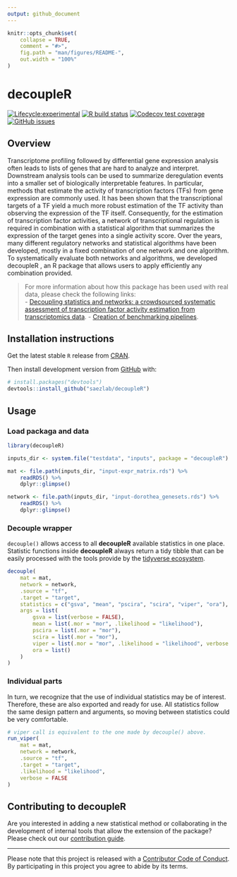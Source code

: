 ```yaml
---
output: github_document
---
```


<!-- README.md is generated from README.Rmd. Please edit that file -->

```r
knitr::opts_chunk$set(
    collapse = TRUE,
    comment = "#>",
    fig.path = "man/figures/README-",
    out.width = "100%"
)
```

# decoupleR

<!-- badges: start -->
[![Lifecycle:experimental](https://img.shields.io/badge/lifecycle-experimental-orange.svg)](https://www.tidyverse.org/lifecycle/#experimental)
[![R build status](https://github.com/saezlab/decoupleR/workflows/R-CMD-check-bioc/badge.svg)](https://github.com/saezlab/decoupleR/actions)
[![Codecov test coverage](https://codecov.io/gh/saezlab/decoupleR/branch/master/graph/badge.svg)](https://codecov.io/gh/saezlab/decoupleR?branch=master)
[![GitHub issues](https://img.shields.io/github/issues/saezlab/decoupleR)](https://github.com/saezlab/decoupleR/issues)
<!-- badges: end -->

## Overview

Transcriptome profiling followed by differential gene expression analysis often leads to lists of genes that are hard to analyze and interpret. Downstream analysis tools can be used to summarize deregulation events into a smaller set of biologically interpretable features. In particular, methods that estimate the activity of transcription factors (TFs) from gene expression are commonly used. It has been shown that the transcriptional targets of a TF yield a much more robust estimation of the TF activity than observing the expression of the TF itself.  Consequently, for the estimation of transcription factor activities, a network of transcriptional regulation is required in combination with a statistical algorithm that summarizes the expression of the target genes into a single activity score. Over the years, many different regulatory networks and statistical algorithms have been developed, mostly in a fixed combination of one network and one algorithm. To systematically evaluate both networks and algorithms, we developed decoupleR , an R package that allows users to apply efficiently any combination provided.

> For more information about how this package has been used with real data,
please check the following links:  
> - [Decoupling statistics and networks: a crowdsourced systematic assessment of transcription factor activity estimation from transcriptomics data](https://docs.google.com/document/d/1aYD3IF1tj7H6vUFqKnfHB6d6Trs_oit7umjk5mQDNZ0/edit).
> - [Creation of benchmarking pipelines](https://github.com/saezlab/decoupleR/tree/benchmark).

## Installation instructions

Get the latest stable `R` release from
[CRAN](http://cran.r-project.org/). 

<!-- Then install `decoupleR` using from [Bioconductor](http://bioconductor.org/) the following code: -->

<!-- ```{r bioconductor_install, eval = FALSE} -->
<!-- if (!requireNamespace("BiocManager", quietly = TRUE)) { -->
<!--     install.packages("BiocManager") -->
<!-- } -->
<!-- BiocManager::install("decoupleR") -->
<!-- ``` -->

Then install development version from [GitHub](https://github.com/) with:

```r
# install.packages("devtools")
devtools::install_github("saezlab/decoupleR")
```

## Usage

### Load packaga and data

```r
library(decoupleR)

inputs_dir <- system.file("testdata", "inputs", package = "decoupleR")

mat <- file.path(inputs_dir, "input-expr_matrix.rds") %>%
    readRDS() %>%
    dplyr::glimpse()

network <- file.path(inputs_dir, "input-dorothea_genesets.rds") %>%
    readRDS() %>%
    dplyr::glimpse()
```

### Decouple wrapper

`decouple()` allows access to all **decoupleR** available statistics in one place.
Statistic functions inside **decoupleR** always return a tidy tibble that can be
easily processed with the tools provide by the [tidyverse ecosystem](https://www.tidyverse.org/).

```r
decouple(
    mat = mat,
    network = network,
    .source = "tf",
    .target = "target",
    statistics = c("gsva", "mean", "pscira", "scira", "viper", "ora"),
    args = list(
        gsva = list(verbose = FALSE),
        mean = list(.mor = "mor", .likelihood = "likelihood"),
        pscira = list(.mor = "mor"),
        scira = list(.mor = "mor"),
        viper = list(.mor = "mor", .likelihood = "likelihood", verbose = FALSE),
        ora = list()
    )
)
```

### Individual parts

In turn, we recognize that the use of individual statistics may be of interest.
Therefore, these are also exported and ready for use. All statistics follow the
same design pattern and arguments, so moving between statistics could be very comfortable.

```r
# viper call is equivalent to the one made by decouple() above.
run_viper(
    mat = mat,
    network = network,
    .source = "tf",
    .target = "target",
    .likelihood = "likelihood",
    verbose = FALSE
)
```

<!-- ## Citation -->

<!-- Below is the citation output from using `citation('decoupleR')` in R. Please -->
<!-- run this yourself to check for any updates on how to cite __decoupleR__. -->

<!-- ```{r 'citation', eval = requireNamespace('decoupleR')} -->
<!-- print(citation("decoupleR"), bibtex = TRUE) -->
<!-- ``` -->

<!-- Please note that the `decoupleR` was only made possible thanks to many other R -->
<!-- and bioinformatics software authors, which are cited either in the vignettes -->
<!-- and/or the paper(s) describing this package. -->

## Contributing to decoupleR

Are you interested in adding a new statistical method or collaborating in the development of internal tools that allow the extension of the package? Please check out our [contribution guide](https://saezlab.github.io/decoupleR/CONTRIBUTING.html).

---

Please note that this project is released with a [Contributor Code of Conduct](https://saezlab.github.io/decoupleR/CODE_OF_CONDUCT).
By participating in this project you agree to abide by its terms.
